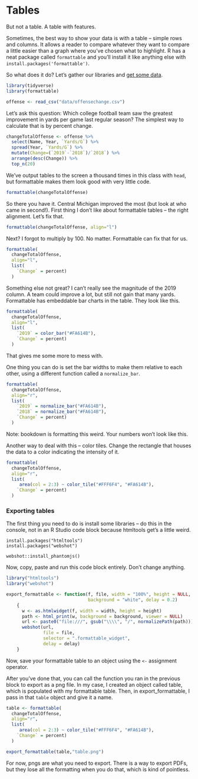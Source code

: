 # Tables

But not a table. A table with features. 

Sometimes, the best way to show your data is with a table -- simple rows and columns. It allows a reader to compare whatever they want to compare a little easier than a graph where you've chosen what to highlight. R has a neat package called `formattable` and you'll install it like anything else with `install.packages('formattable')`. 

So what does it do? Let's gather our libraries and [get some data](https://unl.box.com/s/g3eeuogx8bog72ig28enuakhpdlbn394). 

```r
library(tidyverse)
library(formattable)
```


```r
offense <- read_csv("data/offensechange.csv")
```


Let's ask this question: Which college football team saw the greatest improvement in yards per game last regular season? The simplest way to calculate that is by percent change. 

```r
changeTotalOffense <- offense %>%
  select(Name, Year, `Yards/G`) %>% 
  spread(Year, `Yards/G`) %>% 
  mutate(Change=(`2019`-`2018`)/`2018`) %>% 
  arrange(desc(Change)) %>% 
  top_n(20)
```
We've output tables to the screen a thousand times in this class with `head`, but formattable makes them look good with very little code. 

```r
formattable(changeTotalOffense)
```

So there you have it. Central Michigan improved the most (but look at who came in second!). First thing I don't like about formattable tables -- the right alignment. Let's fix that. 

```r
formattable(changeTotalOffense, align="l")
```

Next? I forgot to multiply by 100. No matter. Formattable can fix that for us. 

```r
formattable(
  changeTotalOffense, 
  align="l",
  list(
    `Change` = percent)
  )
```

Something else not great? I can't really see the magnitude of the 2019 column. A team could improve a lot, but still not gain that many yards. Formattable has embeddable bar charts in the table. They look like this. 

```r
formattable(
  changeTotalOffense, 
  align="l",
  list(
    `2019` = color_bar("#FA614B"), 
    `Change` = percent)
  )
```
That gives me some more to mess with. 

One thing you can do is set the bar widths to make them relative to each other, using a different function called a `normalize_bar`.
```r
formattable(
  changeTotalOffense, 
  align="r",
  list(
    `2019` = normalize_bar("#FA614B"), 
    `2018` = normalize_bar("#FA614B"), 
    `Change` = percent)
  )
```

Note: bookdown is formatting this weird. Your numbers won't look like this.

Another way to deal with this -- color tiles. Change the rectangle that houses the data to a color indicating the intensity of it.

```r
formattable(
  changeTotalOffense, 
  align="r",
  list(
     area(col = 2:3) ~ color_tile("#FFF6F4", "#FA614B"),
    `Change` = percent)
  )
```

### Exporting tables

The first thing you need to do is install some libraries -- do this in the console, not in an R Studio code block because htmltools get's a little weird. 

```
install.packages("htmltools")
install.packages("webshot")

webshot::install_phantomjs()
```

Now, copy, paste and run this code block entirely. Don't change anything. 

```r
library("htmltools")
library("webshot")    

export_formattable <- function(f, file, width = "100%", height = NULL, 
                               background = "white", delay = 0.2)
    {
      w <- as.htmlwidget(f, width = width, height = height)
      path <- html_print(w, background = background, viewer = NULL)
      url <- paste0("file:///", gsub("\\\\", "/", normalizePath(path)))
      webshot(url,
              file = file,
              selector = ".formattable_widget",
              delay = delay)
    }
```

Now, save your formattable table to an object using the `<-` assignment operator. 

After you've done that, you can call the function you ran in the previous block to export as a png file. In my case, I created an object called table, which is populated with my formattable table. Then, in export_formattable, I pass in that `table` object and give it a name. 

```r
table <- formattable(
  changeTotalOffense, 
  align="r",
  list(
     area(col = 2:3) ~ color_tile("#FFF6F4", "#FA614B"),
    `Change` = percent)
  )

export_formattable(table,"table.png")
```

For now, pngs are what you need to export. There is a way to export PDFs, but they lose all the formatting when you do that, which is kind of pointless. 